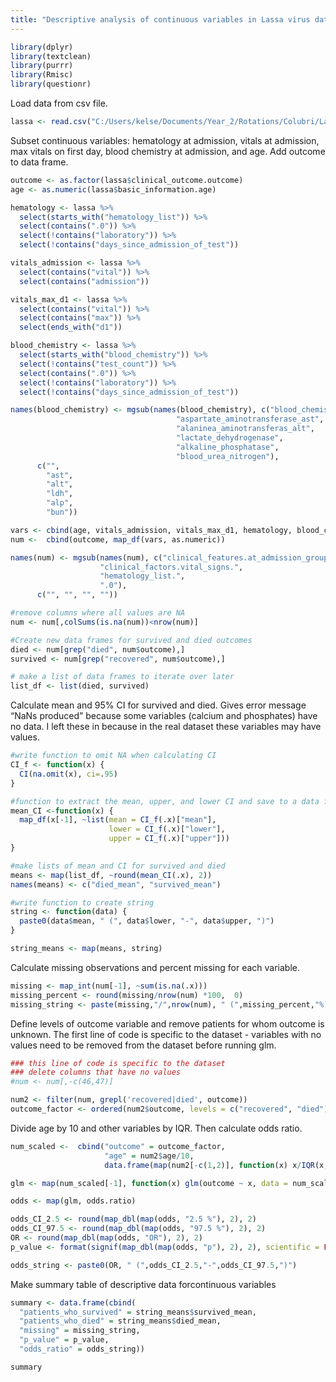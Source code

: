 ---
title: "Descriptive analysis of continuous variables in Lassa virus data set"
---
```{r}
library(dplyr)
library(textclean)
library(purrr)
library(Rmisc)
library(questionr)
```

Load data from csv file.

```{r}
lassa <- read.csv("C:/Users/kelse/Documents/Year_2/Rotations/Colubri/Lassa_virus/practice_data/commcare-randomized-data-2018-2020.csv", header = TRUE, sep = ",")
```

Subset continuous variables: hematology at admission, vitals at admission, max vitals on first day, blood chemistry at admission, and age. Add outcome to data frame.

```{r}
outcome <- as.factor(lassa$clinical_outcome.outcome)
age <- as.numeric(lassa$basic_information.age)

hematology <- lassa %>%
  select(starts_with("hematology_list")) %>%
  select(contains(".0")) %>%
  select(!contains("laboratory")) %>% 
  select(!contains("days_since_admission_of_test"))

vitals_admission <- lassa %>%
  select(contains("vital")) %>%
  select(contains("admission"))

vitals_max_d1 <- lassa %>%
  select(contains("vital")) %>%
  select(contains("max")) %>%
  select(ends_with("d1"))

blood_chemistry <- lassa %>%
  select(starts_with("blood_chemistry")) %>%
  select(!contains("test_count")) %>%
  select(contains(".0")) %>%
  select(!contains("laboratory")) %>% 
  select(!contains("days_since_admission_of_test"))

names(blood_chemistry) <- mgsub(names(blood_chemistry), c("blood_chemistry_list.", 
                                     "aspartate_aminotransferase_ast", 
                                     "alaninea_aminotransferas_alt", 
                                     "lactate_dehydrogenase", 
                                     "alkaline_phosphatase", 
                                     "blood_urea_nitrogen"), 
      c("", 
        "ast", 
        "alt", 
        "ldh", 
        "alp", 
        "bun"))

vars <- cbind(age, vitals_admission, vitals_max_d1, hematology, blood_chemistry)
num <-  cbind(outcome, map_df(vars, as.numeric))

names(num) <- mgsub(names(num), c("clinical_features.at_admission_group.vital_signs.at_", 
                    "clinical_factors.vital_signs.",
                    "hematology_list.",
                    ".0"),
      c("", "", "", ""))

#remove columns where all values are NA
num <- num[,colSums(is.na(num))<nrow(num)]
```

```{r}
#Create new data frames for survived and died outcomes
died <- num[grep("died", num$outcome),]
survived <- num[grep("recovered", num$outcome),]

# make a list of data frames to iterate over later
list_df <- list(died, survived) 
```

Calculate mean and 95% CI for survived and died. Gives error message "NaNs produced" because some variables (calcium and phosphates) have no data. I left these in because in the real dataset these variables may have values.

```{r}
#write function to omit NA when calculating CI
CI_f <- function(x) {
  CI(na.omit(x), ci=.95)
}

#function to extract the mean, upper, and lower CI and save to a data frame
mean_CI <-function(x) {
  map_df(x[-1], ~list(mean = CI_f(.x)["mean"], 
                      lower = CI_f(.x)["lower"],
                      upper = CI_f(.x)["upper"]))
}

#make lists of mean and CI for survived and died
means <- map(list_df, ~round(mean_CI(.x), 2))
names(means) <- c("died_mean", "survived_mean")

#write function to create string
string <- function(data) {
  paste0(data$mean, " (", data$lower, "-", data$upper, ")")
}

string_means <- map(means, string)
```


Calculate missing observations and percent missing for each variable.

```{r}
missing <- map_int(num[-1], ~sum(is.na(.x)))
missing_percent <- round(missing/nrow(num) *100,  0)
missing_string <- paste(missing,"/",nrow(num), " (",missing_percent,"%)",sep = "")
```

Define levels of outcome variable and remove patients for whom outcome is unknown.
The first line of code is specific to the dataset - variables with no values need to be removed from the dataset before running glm.
```{r}
### this line of code is specific to the dataset
### delete columns that have no values
#num <- num[,-c(46,47)]

num2 <- filter(num, grepl('recovered|died', outcome))
outcome_factor <- ordered(num2$outcome, levels = c("recovered", "died"))
```

Divide age by 10 and other variables by IQR. Then calculate odds ratio. 

```{r}
num_scaled <-  cbind("outcome" = outcome_factor,
                     "age" = num2$age/10, 
                     data.frame(map(num2[-c(1,2)], function(x) x/IQR(x,na.rm = TRUE))))

glm <- map(num_scaled[-1], function(x) glm(outcome ~ x, data = num_scaled, family = binomial))
```

```{r}
odds <- map(glm, odds.ratio)

odds_CI_2.5 <- round(map_dbl(map(odds, "2.5 %"), 2), 2)
odds_CI_97.5 <- round(map_dbl(map(odds, "97.5 %"), 2), 2)
OR <- round(map_dbl(map(odds, "OR"), 2), 2)
p_value <- format(signif(map_dbl(map(odds, "p"), 2), 2), scientific = FALSE)

odds_string <- paste0(OR, " (",odds_CI_2.5,"-",odds_CI_97.5,")")
```
Make summary table of descriptive data forcontinuous variables

```{r}
summary <- data.frame(cbind(
  "patients_who_survived" = string_means$survived_mean, 
  "patients_who_died" = string_means$died_mean, 
  "missing" = missing_string, 
  "p_value" = p_value, 
  "odds_ratio" = odds_string))

summary
```

